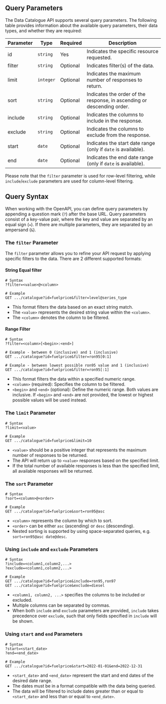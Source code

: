 ## Query Parameters

The Data Catalogue API supports several query parameters. The following table provides information about the available query parameters, their data types, and whether they are required:

| Parameter | Type      | Required | Description                                                            |
| --------- | --------- | -------- | ---------------------------------------------------------------------- |
| id        | `string`  | Yes      | Indicates the specific resource requested.                             |
| filter    | `string`  | Optional | Indicates filter(s) of the data.                                       |
| limit     | `integer` | Optional | Indicates the maximum number of responses to return.                   |
| sort      | `string`  | Optional | Indicates the order of the response, in ascending or descending order. |
| include   | `string`  | Optional | Indicates the columns to include in the response.                      |
| exclude   | `string`  | Optional | Indicates the columns to exclude from the response.                    |
| start     | `date`    | Optional | Indicates the start date range (only if `date` is available).          |
| end       | `date`    | Optional | Indicates the end date range (only if `date` is available).            |

Please note that the `filter` parameter is used for row-level filtering, while `include`/`exclude` parameters are used for column-level filtering.

## Query Syntax

When working with the OpenAPI, you can define query parameters by appending a question mark (`?`) after the base URL. Query parameters consist of a key-value pair, where the key and value are separated by an equal sign (`=`). If there are multiple parameters, they are separated by an ampersand (`&`).

### The `filter` Parameter

The `filter` parameter allows you to refine your API request by applying specific filters to the data. There are 2 different supported formats:

#### String Equal filter

```http
# Syntax
?filter=<value>@<column>

# Example
GET .../catalogue?id=fuelprice&filter=level@series_type
```

- This format filters the data based on an exact string match.
- The `<value>` represents the desired string value within the `<column>`.
- The `<column>` denotes the column to be filtered.

#### Range Filter

```http
# Syntax
?filter=<column>[<begin>:<end>]

# Example - between 0 (inclusive) and 1 (inclusive)
GET .../catalogue?id=fuelprice&filter=ron95[0:1]

# Example - between lowest possible ron95 value and 1 (inclusive)
GET .../catalogue?id=fuelprice&filter=ron95[:1]
```

- This format filters the data within a specified numeric range.
- `<column>` (required): Specifies the column to be filtered.
- `<begin>` and `<end>` (optional): Define the numeric range. Both values are inclusive. If `<begin>` and `<end>` are not provided, the lowest or highest possible values will be used instead.

### The `limit` Parameter

```http
# Syntax
?limit=<value>

# Example
GET .../catalogue?id=fuelprice&limit=10
```

- `<value>` should be a positive integer that represents the maximum number of responses to be returned.
- The API will return up to `<value>` responses based on the specified limit.
- If the total number of available responses is less than the specified limit, all available responses will be returned.

### The `sort` Parameter

```http
# Syntax
?sort=<column>@<order>

# Example
GET .../catalogue?id=fuelprice&sort=ron95@asc
```

- `<column>` represents the column by which to sort.
- `<order>` can be either `asc` (ascending) or `desc` (descending).
- Nested sorting is supported by using space-separated queries, e.g. <nobr>`sort=ron95@asc date@desc`</nobr>.

### Using `include` and `exclude` Parameters

```http
# Syntax
?include=<column1,column2,...>
?exclude=<column1,column2,...>

# Example
GET .../catalogue?id=fuelprice&include=ron95,ron97
GET .../catalogue?id=fuelprice&exclude=diesel
```

- `<column1, column2, ...>` specifies the columns to be included or excluded.
- Multiple columns can be separated by commas.
- When both `include` and `exclude` parameters are provided, `include` takes precedence over `exclude`, such that only fields specified in `include` will be shown.

### Using `start` and `end` Parameters

```http
# Syntax
?start=<start_date>
?end=<end_date>

# Example
GET .../catalogue?id=fuelprice&start=2022-01-01&end=2022-12-31
```

- `<start_date>` and `<end_date>` represent the start and end dates of the desired date range.
- The dates must be in a format compatible with the data being queried.
- The data will be filtered to include dates greater than or equal to `<start_date>` and less than or equal to `<end_date>`.
